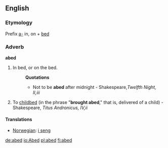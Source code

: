 ==English==

===Etymology===
Prefix [[a-]] in, on + [[bed]]

===Adverb===
'''abed'''
# In bed, or on the bed.
#:'''Quotations'''
#:*Not to be '''abed''' after midnight - Shakespeare,''Twelfth Night, II,iii''
# To [[childbed]] (in the phrase "'''brought abed'''," that is, delivered of a child) - Shakespeare, ''Titus Andronicus, IV,ii''

====Translations====
*[[Norwegian]]: [[i seng]]

[[de:abed]]
[[io:Abed]]
[[pl:abed]]
[[fi:abed]]